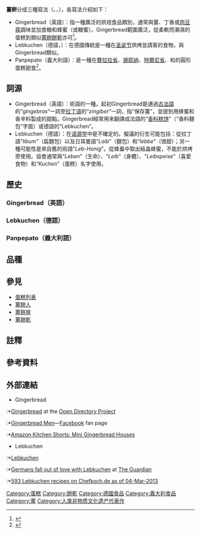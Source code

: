 {{多個問題|
{{Expand|time=2017-06-15T20:20:05+00:00}}
{{Refimprove|time=2017-06-15T20:20:05+00:00}}
{{expert-subject}}
{{Expand language|en}}
}}
{{noteTA
|1=zh-cn:姜饼;zh-hk:姜餅;zh-tw:薑餅;zh-mo:薑餅;
|2=zh-cn:饼干;zh-hk:曲奇;zh-tw:餅乾;
|3=zh-hant:義大利;zh-hans:意大利;zh-tw:義大利;zh-hk:意大利;zh-cn:意大利;zh-sg:意大利;
|4=zh-cn:德国;zh-hk:德國;zh-tw:德國;
|5=zh-hans:弗兰肯; zh-tw:法蘭克尼亞;
|6=zh-tw:榛果;zh-hk:榛子;zh-cn:榛子;
|7=zh-tw:萊姆; zh-hk:青檸; zh-cn:青柠;
|8=zh-hans:蜂蜜; zh-tw:蜂蜜; zh-hk:蜜糖;
|9=zh-cn:通过; zh-tw:透過; zh-hk:通過;
}}
{{Infobox prepared food
| name             = 薑餅
| image            = [[File:Lebkuchen_von_Schmidt.jpg|200px]]
| caption          = [[巧克力|巧克力]]口味的紐倫堡薑餅與精美的包裝錫盒
| type             = [[蛋糕|蛋糕]]或[[餅乾|餅乾]]
| country          = {{GER}}[[弗兰肯|弗兰肯]]<br />（Lebkuchen）<br />{{ITA}}<br />（Panpepato）
| main_ingredient  = Gingerbread（英語）：<br />薑、[[食糖|食糖]]、[[蜂蜜|蜂蜜]]（或[[糖蜜|糖蜜]]）<br />Lebkuchen（德語）：<br />蜂蜜、[[香辛料|香辛料]]（[[茴芹|茴芹]]、[[芫荽|香菜]]、<br />[[丁香|丁香]]、薑、[[小豆蔻|小豆蔻]]、[[多香果|多香果]]）、<br />[[坚果|坚果]]（[[扁桃|扁桃]]、[[榛子|榛子]]和[[胡桃|核桃]]）、<br />[[蜜饯|蜜饯]]<br />Panpepato（義大利語）：<br />扁桃、榛子、[[松子|松子]]、[[黑胡椒|黑胡椒]]、<br />[[肉桂|肉桂]]、[[肉豆蔻|肉豆蔻]]、{{link-en|果皮屑|Zest (ingredient)}}<br />（[[橙|柳橙]]和[[青檸|青檸]]）
}}
'''薑餅'''分成三種寫法（{{lang-en|Gingerbread}}、{{lang-de|Lebkuchen}}、{{lang-it|Panpepato}}），各寫法介紹如下：
*Gingerbread（英語）：指一種廣泛的烘焙食品類別，通常與薑、丁香或[[肉豆蔻|肉豆蔻]]調味並加食糖和蜂蜜（或糖蜜）。Gingerbread範圍廣泛，從柔軟而潮濕的蛋糕到類似[[薑餅乾|薑餅餅乾]]亦可<ref>{{cite book|title=The Oxford Companion to Sugar and Sweets|url=https://books.google.com/books?id=XPNgBwAAQBAJ|date=2015-04-01|publisher=Oxford University Press|isbn=978-0-19-931362-4}}</ref>。
*Lebkuchen（德語，{{IPA-de|ˈleːpˌku:xn|-|Lebkuchen.ogg}}）{{notetag|name=Lebkuchen|1=同德語的Pfefferkuchen。}}：在德國傳統是一種在[[圣诞节|圣诞节]]烘烤並請客的食物，與Gingerbread類似。
*Panpepato（義大利語）{{notetag|name=Panpepato|1=同義大利語的Peppered bread。}}：是一種在[[費拉拉省|費拉拉省]]、[[锡耶纳|锡耶纳]]、[[特爾尼省|特爾尼省]]、{{link-en|薩比納|Sabina (region)}}和{{link-en|當地人|Valle Latina}}的圓形蛋糕甜食<ref name="Riley 2007">{{cite book | last=Riley | first=G. | title=The Oxford Companion to Italian Food | publisher=Oxford University Press, USA | series=Oxford Companion To Series | year=2007 | isbn=978-0-19-860617-8 | url=https://books.google.com/books?id=-HStec87HdcC&pg=PT386 | accessdate=2016-06-09 | page=360 | archive-date=2017-07-15 | archive-url=https://web.archive.org/web/20170715191157/https://books.google.com/books?id=-HStec87HdcC&pg=PT386 | dead-url=no }}</ref>。

== 詞源 ==
{{Unreferenced section|time=2017-06-15T20:25:18+00:00}}
{{multiple image
 | align             = right
 | direction         = vertical
 | image1            = Mjuk pepparkaka med lingon.jpg
 | caption1          = Gingerbread（英語）
 | image2            = Lebkuchenscan.jpg
 | caption2          = Lebkuchen（德語）
 | image3            = Panpepato-small.jpg
 | caption3          = Panpepato（義大利語）
}}

*Gingerbread（英語）：術語的一種。起初Gingerbread是通過[[古法語|古法語]]的“''gingebras''”一詞至[[拉丁语|拉丁语]]的“''zingiber''”一詞，指“保存薑”，並提到用蜂蜜和香辛料製成的甜點。Gingerbread經常用來翻譯成法語的“[[香料糕饼|香料糕饼]]”（“香料麵包”字面）或德語的“Lebkuchen”。
*Lebkuchen（德語）：在[[语源学|语源学]]中是不確定的。擬議的衍生可能包括：從拉丁語“''libum''”（扁麵包）以及日耳曼語“''Laib''”（麵包）和“''lebbe''”（很甜）；另一種可能性是來自舊的術語“''Leb-Honig''”。從蜂巢中取出結晶蜂蜜，不能於烘烤旁使用。{{link-en|民俗詞源學|Folk etymology}}協會通常與“''Leben''”（生命）、“''Leib''”（身體）、“''Leibspeise''”（喜愛食物）和“''Kuchen''”（蛋糕）名字使用。

== 歷史 ==
===Gingerbread（英語）===

===Lebkuchen（德語）===

===Panpepato（義大利語）===

== 品種 ==

== 參見 ==
* [[蛋糕列表|蛋糕列表]]
* [[薑餅人|薑餅人]]
* [[薑餅屋|薑餅屋]]
* [[薑餅乾|薑餅乾]]

== 註釋 ==
{{NoteFoot}}

== 參考資料 ==
{{reflist}}

== 外部連結 ==
*Gingerbread
:*[http://search.dmoz.org/cgi-bin/search?search=gingerbread Gingerbread]{{dead link|date=十月 2017 |bot=InternetArchiveBot }} at the [[开放式目录|Open Directory Project]]
:*[https://www.facebook.com/ominifocaccina Gingerbread Men]—[[Facebook|Facebook]] fan page
:*[https://www.youtube.com/watch?v=2G2W5C8jjWo Amazon Kitchen Shorts: Mini Gingerbread Houses]
*Lebkuchen
:*[http://www.germanfoodguide.com/lebkuchen.cfm Lebkuchen] {{Wayback|url=http://www.germanfoodguide.com/lebkuchen.cfm |date=20170616184556 }}
:*[https://www.theguardian.com/world/2013/dec/20/germans-lebkuchen-production-christmas-treat Germans fall out of love with Lebkuchen] {{Wayback|url=https://www.theguardian.com/world/2013/dec/20/germans-lebkuchen-production-christmas-treat |date=20170510230148 }} at [[衛報|The Guardian]]
:*[http://www.chefkoch.de/rs/s0/lebkuchen/Rezepte.html 593 Lebkuchen recipes on Chefkoch.de as of 04-Mar-2013] {{Wayback|url=http://www.chefkoch.de/rs/s0/lebkuchen/Rezepte.html |date=20170609235009 }}

{{portal box|德國|意大利|飲食}}

[[Category:蛋糕|Category:蛋糕]]
[[Category:餅乾|Category:餅乾]]
[[Category:德國食品|Category:德國食品]]
[[Category:義大利食品|Category:義大利食品]]
[[Category:薑|Category:薑]]
[[Category:人类非物质文化遗产代表作|Category:人类非物质文化遗产代表作]]